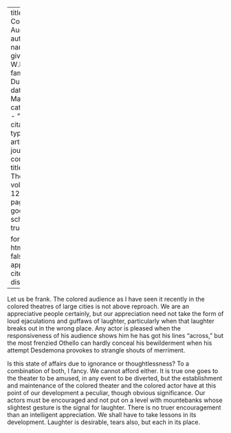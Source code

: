 
---
title: 'The Colored Audience'
author:
  - name:
      given: W.E.B.
      family: Du Bois
date: Mar. 1916
categories: 
  - ""
citation: 
  type: article-journal
  container-title: The Crisis
  volume: 12
  issue: 5
  page: 217
google-scholar: true

format:
  html:
    toc: false
    appendix-cite-as: display
---


Let us be frank. The colored audience as I have seen it recently in the colored theatres of large cities is not above reproach. We are an appreciative people certainly, but our appreciation need not take the form of loud ejaculations and guffaws of laughter, particularly when that laughter breaks out in the wrong place. Any actor is pleased when the responsiveness of his audience shows him he has got his lines "across," but the most frenzied Othello can hardly conceal his bewilderment when his attempt Desdemona provokes to strangle shouts of merriment. 

Is this state of affairs due to ignorance or thoughtlessness? To a combination of both, I fancy. We cannot afford either. It is true one goes to the theater to be amused, in any event to be diverted, but the establishment and maintenance of the colored theater and the colored actor have at this point of our development a peculiar, though obvious significance. Our actors must be encouraged and not put on a level with mountebanks whose slightest gesture is the signal for laughter. There is no truer encouragement than an intelligent appreciation. We shall have to take lessons in its development. Laughter is desirable, tears also, but each in its place. 

